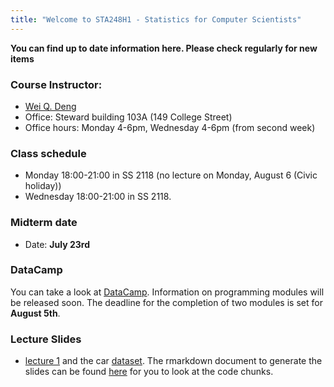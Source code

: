 ```yaml
---
title: "Welcome to STA248H1 - Statistics for Computer Scientists"
---
```



**You can find up to date information here. Please check regularly for new items**


### Course Instructor: 
+ [Wei Q. Deng](wei.deng@mail.utoronto.ca)
+ Office: Steward building 103A (149 College Street)
+ Office hours: Monday 4-6pm, Wednesday 4-6pm (from second week)

### Class schedule
+ Monday 18:00-21:00 in SS 2118 (no lecture on Monday, August 6 (Civic holiday))
+ Wednesday 18:00-21:00 in SS 2118.

### Midterm date
+ Date: **July 23rd**


### DataCamp 

You can take a look at [DataCamp](https://www.datacamp.com). Information on programming modules will be released soon. The deadline for the completion of two modules is set for **August 5th**.

### Lecture Slides

- [lecture 1](https://weiakanedeng.github.io/STA248_UT2018Summer/lec1.pdf) and the car [dataset](https://weiakanedeng.github.io/STA248_UT2018Summer/Cars93.csv). The rmarkdown document to generate the slides can be found [here](https://weiakanedeng.github.io/STA248_UT2018Summer/lec1.Rmd) for you to look at the code chunks.


